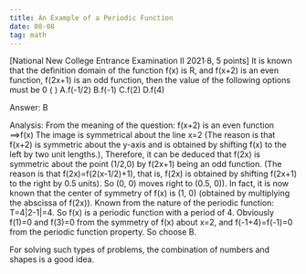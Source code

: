 ```yaml
---
title: An Example of a Periodic Function
date: 08-08
tag: math
---
```


[National New College Entrance Examination II 2021·8, 5 points] It is known that the definition domain of the function f(x) is R, and f(x+2) is an even function,
f(2x+1) is an odd function, then the value of the following options must be 0 ( )
A.f(-1/2) B.f(-1) C.f(2) D.f(4)

Answer: B

Analysis: From the meaning of the question: f(x+2) is an even function ⟹f(x) The image is symmetrical about the line x=2
(The reason is that f(x+2) is symmetric about the y-axis and is obtained by shifting f(x) to the left by two unit lengths.),
Therefore, it can be deduced that f(2x) is symmetric about the point (1/2,0) by f(2x+1) being an odd function.
(The reason is that f(2x)=f(2(x-1/2)+1), that is, f(2x) is obtained by shifting f(2x+1) to the right by 0.5 units).
So (0, 0) moves right to (0.5, 0)). In fact, it is now known that the center of symmetry of f(x) is (1, 0) (obtained by multiplying the abscissa of f(2x)). Known from the nature of the periodic function: T=4|2-1|=4. So f(x) is a periodic function with a period of 4. Obviously f(1)=0 and f(3)=0 from the symmetry of f(x) about x=2, and f(-1+4)=f(-1)=0 from the periodic function property. So choose B.

For solving such types of problems, the combination of numbers and shapes is a good idea.
